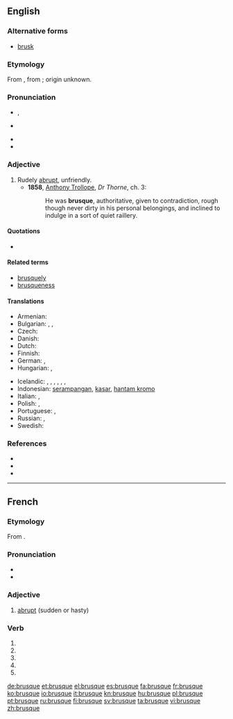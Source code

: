 ==English==

===Alternative forms===
* [[brusk]]

===Etymology===
From {{etyl|fr}} {{term|lang=fr|brusque}}, from {{etyl|it}} {{term|lang=it|brusco||rude, sharp, sour}}; origin unknown.

===Pronunciation===
* {{a|UK}} {{IPA|/bɹuːsk/}}, {{X-SAMPA|/br\u:sk/}}
* {{a|US}} {{IPA|/bɹʌsk/}}
* {{audio|en-us-brusque.ogg|Audio (US)}}
* {{rhymes|ʌsk}}

===Adjective===
{{en-adj|brusqu|er|more}}

# Rudely [[abrupt]], unfriendly.
#* '''1858''', [[w:Anthony_Trollope|Anthony Trollope]], ''Dr Thorne'', ch. 3:
#*: He was '''brusque''', authoritative, given to contradiction, rough though never dirty in his personal belongings, and inclined to indulge in a sort of quiet raillery.

====Quotations====
* {{seemoreCites}}

====Related terms====
* [[brusquely]]
* [[brusqueness]]

====Translations====
{{trans-top|rudely abrupt, unfriendly}}
* Armenian: {{t-|hy|բռի|tr=bṙi}}
* Bulgarian: {{t+|bg|груб}},  {{t+|bg|рязък}},  {{t+|bg|безцеремонен}}
* Czech: {{t-|cs|bryskní}}
* Danish: {{t-|da|brysk}}
* Dutch: {{t-|nl|bruusk}}
* Finnish: {{t-|fi|töykeä}}
* German: {{t-|de|brüskierend}}, {{t+|de|brüsk}}
* Hungarian: {{t+|hu|nyers}}, {{t+|hu|durva}}
{{trans-mid}}
* Icelandic: {{t-|is|þurr á manninn}},  {{t-|is|þurr á manninn|m}},  {{t-|is|stuttur í spuna|m}},  {{t+|is|stuttaralegur|m}},  {{t+|is|hranalegur|m}},  {{t-|is|byrstur|m}}, {{t+|is|ruddalegur|m}}
* Indonesian: [[serampangan]], [[kasar]], [[hantam kromo]]
* Italian: {{t-|it|brusco|m}}, {{t+|it|brusca|f}}
* Polish: {{t-|pl|opryskliwy|m}}, {{t+|pl|szorstki|m}}
* Portuguese: {{t+|pt|brusco|m}},  {{t+|pt|brusca|f}}
* Russian: {{t+|ru|грубый}}, {{t+|ru|резкий}}
* Swedish: {{t+|sv|brysk}}
{{trans-bottom}}

===References===
* {{R:Webster 1913}}
* {{R:Century 1911}}
* {{R:OneLook}}

----

==French==
{{wikipedia|lang=fr}}

===Etymology===
From {{etyl|it|fr}} {{term|brusco|lang=it}}.

===Pronunciation===
* {{IPA|/bʁysk/|lang=fr}}
* {{audio|Fr-brusque.ogg|brusque}}

===Adjective===
{{fr-adj-mf}}

# [[abrupt]] (sudden or hasty)

===Verb===
{{fr-verb form}}

# {{conjugation of|brusquer||1|s|pres|ind|lang=fr}}
# {{conjugation of|brusquer||3|s|pres|ind|lang=fr}}
# {{conjugation of|brusquer||1|s|pres|sub|lang=fr}}
# {{conjugation of|brusquer||3|s|pres|sub|lang=fr}}
# {{conjugation of|brusquer||2|s|imp|lang=fr}}

[[de:brusque]]
[[et:brusque]]
[[el:brusque]]
[[es:brusque]]
[[fa:brusque]]
[[fr:brusque]]
[[ko:brusque]]
[[io:brusque]]
[[it:brusque]]
[[kn:brusque]]
[[hu:brusque]]
[[pl:brusque]]
[[pt:brusque]]
[[ru:brusque]]
[[fi:brusque]]
[[sv:brusque]]
[[ta:brusque]]
[[vi:brusque]]
[[zh:brusque]]